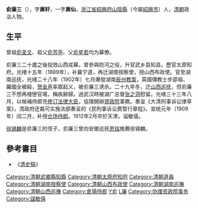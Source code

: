 '''俞廉三'''（{{bd|1841年||1912年|catIdx=Y俞}}），字'''廙轩'''，一字'''廙仙'''，[[浙江省|浙江省]][[紹興府|紹興府]][[山陰縣|山陰縣]]（今屬[[紹興市|紹興市]]）人，[[清朝|清朝]]政治人物。

==生平==
曾祖[[俞圣文|俞圣文]]、祖父[[俞芳亭|俞芳亭]]、父[[俞星若|俞星若]]均为幕僚。

俞廉三二十歲之後投效山西戎幕，曾參與防河之役，升官武乡县知县。歷官太原知府。光绪十五年（1889年），补冀宁道，再迁湖南按察使，授山西布政使。官至湖南巡抚，光绪二十八年（1902年）七月爆發湖南[[辰州教案|辰州教案]]，英國傳教士步邵祖、羅國全被殺，[[贺金声|贺金声]]率眾起义，被俞廉三诱杀。二十九年冬，迁[[山西巡抚|山西巡抚]]，但俞廉三不想再棧戀官場，稱疾辭歸。過武汉時被湖广总督[[张之洞|张之洞]]慰留。光绪三十三年八月，以候補侍郎充[[修订法律大臣|修订法律大臣]]，協理開辦[[資政院|資政院]]事務。奏呈《大清刑事诉讼律草案》，清政府还裁可实施法部奏呈的《民刑事诉讼费暂行章程》。宣统元年（1909年）闰二月，补授[[仓场侍郎|仓场侍郎]]。1912年2月卒於天津。谥敏僖。

[[徐锡麟|徐锡麟]]是俞廉三的侄子，俞廉三曾向安徽巡抚[[恩铭|恩铭]]推薦徐锡麟。

==參考書目==
*《[[清史稿|清史稿]]》

{{DEFAULTSORT:Yu俞}}
[[Category:清朝武鄉縣知縣|Category:清朝武鄉縣知縣]]
[[Category:清朝太原府知府|Category:清朝太原府知府]]
[[Category:清朝道員|Category:清朝道員]]
[[Category:清朝湖南按察使|Category:清朝湖南按察使]]
[[Category:清朝山西布政使|Category:清朝山西布政使]]
[[Category:清朝湖南巡撫|Category:清朝湖南巡撫]]
[[Category:清朝山西巡撫|Category:清朝山西巡撫]]
[[Category:倉場侍郎|Category:倉場侍郎]]
[[Category:紹興人|Y俞]]
[[Category:俞姓|L廉]]
[[Category:协理资政院事务|Category:协理资政院事务]]
[[Category:諡敏僖|Category:諡敏僖]]